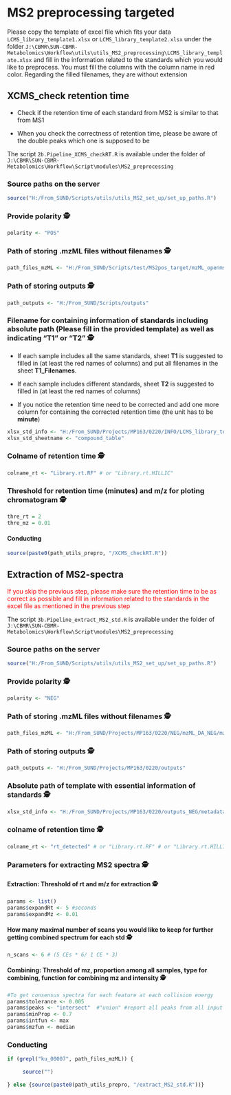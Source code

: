 # MS2 preprocessing targeted
Please copy the template of excel file which fits your data `LCMS_library_template1.xlsx` or `LCMS_library_template2.xlsx` under the folder `J:\CBMR\SUN-CBMR-Metabolomics\Workflow\utils\utils_MS2_preprocessing\LCMS_library_template.xlsx` and fill in the information related to the standards which you would like to preprocess. You must fill the columns with the column name in red color. Regarding the filled filenames, they are without extension




## XCMS_check retention time
- Check if the retention time of each standard from MS2 is similar to that from MS1

- When you check the correctness of retention time, please be aware of the double peaks which one is supposed to be 

The script `2b.Pipeline_XCMS_checkRT.R` is available under the folder of `J:\CBMR\SUN-CBMR-Metabolomics\Workflow\Script\modules\MS2_preprocessing`



### Source paths on the server
```r
source("H:/From_SUND/Scripts/utils/utils_MS2_set_up/set_up_paths.R")
```


### Provide polarity 🕵
```r
polarity <- "POS"
```

   
   
### Path of storing .mzML files without filenames 🕵
```r
path_files_mzML <- "H:/From_SUND/Scripts/test/MS2pos_target/mzML_openms_MS2_POS"
```
   
  

### Path of storing outputs 🕵
```r
path_outputs <- "H:/From_SUND/Scripts/outputs"
```



### Filename for containing information of standards including absolute path (Please fill in the provided template) as well as indicating "T1" or "T2" 🕵

- If each sample includes all the same standards, sheet **T1** is suggested to filled in (at least the red names of columns) and put all filenames in the sheet **T1_Filenames**.

- If each sample includes different standards, sheet **T2** is suggested to filled in (at least the red names of columns)

- If you notice the retention time need to be corrected and add one more column for containing the corrected retention time (the unit has to be **minute**)

```r
xlsx_std_info <- "H:/From_SUND/Projects/MP163/0220/INFO/LCMS_library_template.xlsx"
xlsx_std_sheetname <- "compound_table"
```
   
   
   
### Colname of retention time 🕵
```r
colname_rt <- "Library.rt.RF" # or "Library.rt.HILLIC"
```

    

   
   
### Threshold for retention time (minutes) and m/z for ploting chromatogram 🕵
```r
thre_rt = 2
thre_mz = 0.01

```



#### Conducting 
```r
source(paste0(path_utils_prepro, "/XCMS_checkRT.R"))
```

   
   
  




## Extraction of MS2-spectra
<font color = "red">If you skip the previous step, please make sure the retention time to be as correct as possible and fill in information related to the standards in the excel file as mentioned in the previous step</font>

The script `3b.Pipeline_extract_MS2_std.R` is available under the folder of `J:\CBMR\SUN-CBMR-Metabolomics\Workflow\Script\modules\MS2_preprocessing`




### Source paths on the server
```r
source("H:/From_SUND/Scripts/utils/utils_MS2_set_up/set_up_paths.R")
```

 
 
 

### Provide polarity 🕵
```r
polarity <- "NEG"
```
   
   
   
### Path of storing .mzML files without filenames 🕵
```r
path_files_mzML <- "H:/From_SUND/Projects/MP163/0220/NEG/mzML_DA_NEG/mzML_openms_MS2_NEG"
```

  

### Path of storing outputs 🕵
```r
path_outputs <- "H:/From_SUND/Projects/MP163/0220/outputs"
```

   

### Absolute path of template with essential information of standards 🕵
```r
xlsx_std_info <- "H:/From_SUND/Projects/MP163/0220/outputs_NEG/metadata_for_MS2.xlsx"
```

  
   
### colname of retention time 🕵
```r
colname_rt <- "rt_detected" # or "Library.rt.RF" # or "Library.rt.HILLIC" 
```


   
### Parameters for extracting MS2 spectra 🕵
#### Extraction: Threshold of rt and m/z for extraction 🕵
```r
params <- list()
params$expandRt <- 5 #seconds
params$expandMz <- 0.01
```

   
   
#### How many maximal number of scans you would like to keep for further getting combined spectrum for each std 🕵
```r
n_scans <- 6 # (5 CEs * 6/ 1 CE * 3)
```
  
   
   
#### Combining: Threshold of mz, proportion among all samples, type for combining, function for combining mz and intensity 🕵
```r
#To get consensus spectra for each feature at each collision energy
params$tolerance <- 0.005
params$peaks <- "intersect"  #"union" #report all peaks from all input spectra 
params$minProp <- 0.7
params$intfun <- max
params$mzfun <- median
```



### Conducting 
```r
if (grepl("ku_00007", path_files_mzML)) {
     
     source("")
     
} else {source(paste0(path_utils_prepro, "/extract_MS2_std.R"))}
```

   
   
  
   



